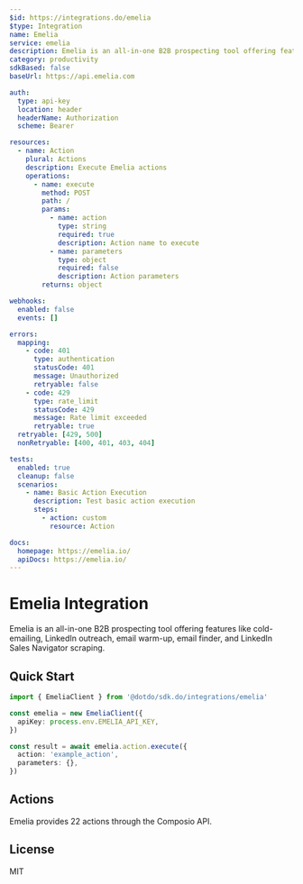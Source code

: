 ```yaml
---
$id: https://integrations.do/emelia
$type: Integration
name: Emelia
service: emelia
description: Emelia is an all-in-one B2B prospecting tool offering features like cold-emailing, LinkedIn outreach, email warm-up, email finder, and LinkedIn Sales Navigator scraping.
category: productivity
sdkBased: false
baseUrl: https://api.emelia.com

auth:
  type: api-key
  location: header
  headerName: Authorization
  scheme: Bearer

resources:
  - name: Action
    plural: Actions
    description: Execute Emelia actions
    operations:
      - name: execute
        method: POST
        path: /
        params:
          - name: action
            type: string
            required: true
            description: Action name to execute
          - name: parameters
            type: object
            required: false
            description: Action parameters
        returns: object

webhooks:
  enabled: false
  events: []

errors:
  mapping:
    - code: 401
      type: authentication
      statusCode: 401
      message: Unauthorized
      retryable: false
    - code: 429
      type: rate_limit
      statusCode: 429
      message: Rate limit exceeded
      retryable: true
  retryable: [429, 500]
  nonRetryable: [400, 401, 403, 404]

tests:
  enabled: true
  cleanup: false
  scenarios:
    - name: Basic Action Execution
      description: Test basic action execution
      steps:
        - action: custom
          resource: Action

docs:
  homepage: https://emelia.io/
  apiDocs: https://emelia.io/
---
```


# Emelia Integration

Emelia is an all-in-one B2B prospecting tool offering features like cold-emailing, LinkedIn outreach, email warm-up, email finder, and LinkedIn Sales Navigator scraping.

## Quick Start

```typescript
import { EmeliaClient } from '@dotdo/sdk.do/integrations/emelia'

const emelia = new EmeliaClient({
  apiKey: process.env.EMELIA_API_KEY,
})

const result = await emelia.action.execute({
  action: 'example_action',
  parameters: {},
})
```

## Actions

Emelia provides 22 actions through the Composio API.

## License

MIT
